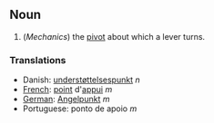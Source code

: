 ==Noun==

#(''Mechanics'') the [[pivot]] about which a lever turns.

===Translations===
*Danish: [[understøttelsespunkt]] ''n''
*[[French]]: [[point]] d'[[appui]] ''m''
*[[German]]: [[Angelpunkt]] ''m''
*Portuguese: ponto de apoio ''m''